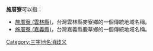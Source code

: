 '''施厝寮'''可以指：
* [[施厝寮_(雲林縣)|施厝寮 (雲林縣)]]，台灣雲林縣麥寮鄉的一個傳統地域名稱。
* [[施厝寮_(嘉義縣)|施厝寮 (嘉義縣)]]，台灣嘉義縣鹿草鄉的一個傳統地域名稱。
{{disambig}}
[[Category:三字地名消歧义|Category:三字地名消歧义]]